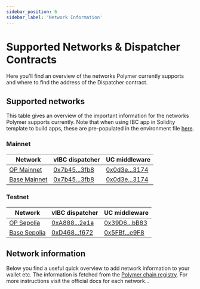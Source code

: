 ```yaml
---
sidebar_position: 6
sidebar_label: 'Network Information'
---
```


# Supported Networks & Dispatcher Contracts

Here you'll find an overview of the networks Polymer currently supports and where to find the address of the Dispatcher contract.

## Supported networks

This table gives an overview of the important information for the networks Polymer supports currently. Note that when using IBC app in Solidity template to build apps, these are pre-populated in the environment file [here](https://github.com/open-ibc/ibc-app-solidity-template/blob/main/.env.example).

### Mainnet 
| Network                  | vIBC dispatcher | UC middleware |
| ------------------------ | ------------------------ | ------------------------ |
| [OP Mainnet](https://docs.optimism.io/chain/networks#op-mainnet)    | [0x7b45...3fb8](https://optimism-sepolia.blockscout.com/address/0x7b456332e91Edf68B7d5E517085D5b15F9133fb8) | [0x0d3e...3174](https://optimism-sepolia.blockscout.com/address/0x0d3ed2B0A69a55519Ac249554aA58c5aD08E3174) |
| [Base Mainnet](https://docs.base.org/network-information#base-mainnet)      | [0x7b45...3fb8](https://base-sepolia.blockscout.com/address/0x7b456332e91Edf68B7d5E517085D5b15F9133fb8)              | [0x0d3e...3174](https://base-sepolia.blockscout.com/address/0x0d3ed2B0A69a55519Ac249554aA58c5aD08E3174) |


### Testnet
| Network                  | vIBC dispatcher | UC middleware |
| ------------------------ | ------------------------ | ------------------------ |
| [OP Sepolia](https://docs.optimism.io/chain/networks#op-sepolia) | [0xA888...2e1a](https://optimism-sepolia.blockscout.com/address/0xA8887C2689F1cE60081A9F37537483dD66fe2e1a) | [0x39D6...bB83](https://optimism-sepolia.blockscout.com/address/0x39D6b9b57eCa2323f1c7386541767C43fA70bB83) |
| [Base Sepolia](https://docs.base.org/network-information#base-testnet-sepolia) | [0xD468...f672](https://base-sepolia.blockscout.com/address/0xD46875efF3fEa2c9c9A310f53d74E7BdF411f672)              | [0x5FBf...e9F8](https://base-sepolia.blockscout.com/address/0x5FBf9a7F147B0Ae7D11DA9dE741f6b10dF06e9F8) |

## Network information

Below you find a useful quick overview to add network information to your wallet etc. The information is fetched from the [Polymer chain registry](https://github.com/polymerdao/polymer-registry). For more instructions visit the official docs for each network...
